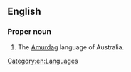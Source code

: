 ==English==

===Proper noun===
{{en-proper noun}}

# The [[Amurdag]] language of Australia.

[[Category:en:Languages]]